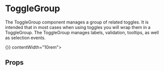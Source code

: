 
<Meta title="Components|Toggles/ToggleGroup" component={ToggleGroup} />

# ToggleGroup

The ToggleGroup component manages a group of related toggles. It is intended that in most cases when using toggles you will
wrap them in a ToggleGroup. The ToggleGroup manages labels, validation, tooltips, as well as selection events.

<Preview>
  <Story name="togglegroup">
    <ToggleGroup label="ToggleGroup demo" name="togglegroup" handleToggle={() => {}} contentWidth="10rem">
      <TextToggle value="1" id="1" label="One" />
      <TextToggle value="2" id="2"  label="Two" />
      <TextToggle value="3" label="Three" />
    </ToggleGroup>
  </Story>
</Preview>

## Props
<Props of={ToggleGroup} />

